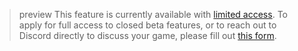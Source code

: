 > preview
> This feature is currently available with [limited access](#DOCS_DISCORD_SOCIAL_SDK_CORE_CONCEPTS/limited-access-features). To apply for full access to closed beta features, or to reach out to Discord directly to discuss your game, please fill out [this form](https://discord.com/developers/social-sdk-closed-beta-access-request-form).